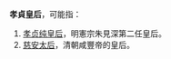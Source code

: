 '''孝貞皇后'''，可能指：

#[[孝贞纯皇后|孝贞纯皇后]]，明憲宗朱見深第二任皇后。
#[[慈安太后|慈安太后]]，清朝咸豐帝的皇后。

{{Disambiguation|Cat=四字皇后封号消歧义}}